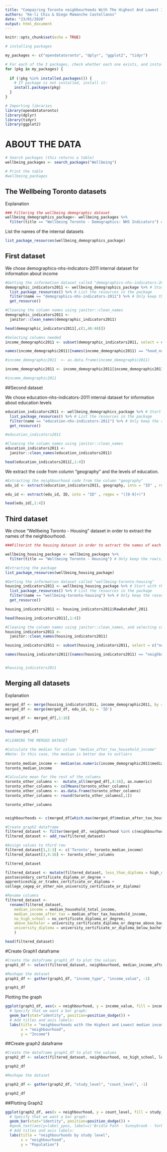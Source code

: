 ---
title: "Compairing Toronto neighbourhoods With The Highest And Lowest Income"
authors: "Ke-li Chiu & Diego Mamanche Castellanos"
date: "23/01/2020"
output: html_document
---

```{r setup, include=FALSE}
knitr::opts_chunk$set(echo = TRUE)
```


```{r, echo=FALSE}
# installing packages

my_packages <- c("opendatatoronto", "dplyr", "ggplot2", "tidyr")

# For each of the 3 packages, check whether each one exists, and install if not
for (pkg in my_packages) {
  
  if (!pkg %in% installed.packages()) { 
    # If package is not installed, install it:
    install.packages(pkg)
  } 
}

# Importing libraries
library(opendatatoronto)
library(dplyr)
library(tidyr)
library(ggplot2)

```

# ABOUT THE DATA


```{r, echo= FALSE}
# Search packages (this returns a table)
wellbeing_packages <- search_packages("Wellbeing")

# Print the table
#wellbeing_packages

```



## The Wellbeing Toronto datasets

Explanation



```{r, echo= FALSE}
### Filtering the wellbeing demographic dataset
wellbeing_demographics_package<- wellbeing_packages %>%
  filter(title == "Wellbeing Toronto - Demographics: NHS Indicators") # Only keep the row(s) where the title is "Wellbeing Toronto - Demographics: NHS Indicators"

```


List the names of the internal datasets

```{r, echo= FALSE}
list_package_resources(wellbeing_demographics_package)

```

## First dataset

We chose demographics-nhs-indicators-2011 internal dataset for information about income

```{r, echo= FALSE}
#Getting the information dataset called "demographics-nhs-indicators-2011"
demographic_indicators2011 <- wellbeing_demographics_package %>% # Start with the package 
  list_package_resources() %>% # List the resources in the package
  filter(name == "demographics-nhs-indicators-2011") %>% # Only keep the resource we want 
  get_resource()

```



```{r, echo=FALSE}
#Cleaning the column names using janitor::clean_names
demographic_indicators2011 <-
  janitor::clean_names(demographic_indicators2011)

head(demographic_indicators2011[,c(1,46:48)])
```



```{r, echo= FALSE}
#Selecting columns needed
income_demographic2011 <- subset(demographic_indicators2011, select = c("hood_number", "median_after_tax_household_income","median_household_total_income", 'total_visible_minority_population', 'not_a_visible_minority'))

names(income_demographic2011)[names(income_demographic2011) == "hood_number"] <- "ID"

#income_demographic2011  <- as.data.frame(income_demographic2011)

income_demographic2011 <- income_demographic2011[income_demographic2011$ID != 'ID',]       

#income_demographic2011
```

##Second dataset

We chose education-nhs-indicators-2011 internal dataset for information about education levels 


```{r, echo= FALSE}
education_indicators2011 <- wellbeing_demographics_package %>% # Start with the package 
  list_package_resources() %>% # List the resources in the package
  filter(name == "education-nhs-indicators-2011") %>% # Only keep the resource we want 
  get_resource()

#education_indicators2011
```




```{r, echo=TRUE}
#Cleaning the column names using janitor::clean_names
education_indicators2011 <-
  janitor::clean_names(education_indicators2011)

head(education_indicators2011[,1:4])
```

We extract the code from column "geography" and the levels of education.

```{r}
#Extracting the neighbourhood code from the column "geography"
edu_id <- extract(education_indicators2011, geography, into = "ID" , regex = "([(][0-9]+[)])")

edu_id <- extract(edu_id, ID, into = "ID" , regex = "([0-9]+)")

head(edu_id[,1:4])
```


## Third dataset

We chose "Wellbeing Toronto - Housing" dataset in order to extract the names of the neighbourhood.

```{r, echo= TRUE}
###Filterint the housing dataset in order to extract the names of each neighbourhood.

wellbeing_housing_package <- wellbeing_packages %>%
  filter(title == "Wellbeing Toronto - Housing") # Only keep the row(s) where the title is "Wellbeing Toronto - Demographics: NHS Indicators"

```




```{r, echo= TRUE}
#Extracting the package
list_package_resources(wellbeing_housing_package)

```



```{r, echo= TRUE}
#Getting the information dataset called "wellbeing-toronto-housing"
housing_indicators2011 <- wellbeing_housing_package %>% # Start with the package 
  list_package_resources() %>% # List the resources in the package
  filter(name == "wellbeing-toronto-housing") %>% # Only keep the resource we want 
  get_resource()

housing_indicators2011 <- housing_indicators2011$RawDataRef_2011

head(housing_indicators2011[,1:4])
```




```{r}
#Cleaning the column names using janitor::clean_names, and selecting columns needed
housing_indicators2011 <- 
  janitor::clean_names(housing_indicators2011)

housing_indicators2011 <- subset(housing_indicators2011, select = c("neighbourhood_id", "neighbourhood"))

names(housing_indicators2011)[names(housing_indicators2011) == "neighbourhood_id"] <- "ID"


#housing_indicators2011
```




## Merging all datasets

Explanation

```{r}
merged_df <- merge(housing_indicators2011, income_demographic2011, by = 'ID')
merged_df <- merge(merged_df, edu_id, by = 'ID')

merged_df <- merged_df[,1:16]


head(merged_df)


```

```{r echo=FALSE}
#CLEANING THE MERGED DATASET

#Calculate the median for column "median_after_tax_household_income"
#Note: In this case, the median is better due to outliers
  
toronto_median_income <- median(as.numeric(income_demographic2011$median_after_tax_household_income))
toronto_median_income

#Calculate mean for the rest of the columns
toronto_other_columns <-  mutate_all(merged_df[,4:16], as.numeric)
toronto_other_columns <- colMeans(toronto_other_columns)
toronto_other_columns <- as.data.frame(toronto_other_columns)
toronto_other_columns <- round(toronto_other_columns[,1])

toronto_other_columns


neighbourhoods <- c(merged_df[which.max(merged_df$median_after_tax_household_income),]$neighbourhood, merged_df[which.min(merged_df$median_after_tax_household_income),]$neighbourhood)

#Create graph2 dataframe
filtered_dataset <- filter(merged_df, neighbourhood %in% c(neighbourhoods))
filtered_dataset <- add_row(filtered_dataset)

#Assign values to third row
filtered_dataset[3,2:3] <- c('Toronto', toronto_median_income)
filtered_dataset[3,4:16] <- toronto_other_columns

filtered_dataset

filtered_dataset <- mutate(filtered_dataset, less_than_diploma = high_school_diploma_or_equivalent + 
postsecondary_certificate_diploma_or_degree + 
apprenticeship_or_trades_certificate_or_diploma + 
college_cegep_or_other_non_university_certificate_or_diploma)

#Rename columns
filtered_dataset <- 
  rename(filtered_dataset, 
    median_income = median_household_total_income,
    median_income_after_tax = median_after_tax_household_income,
    no_high_school = no_certificate_diploma_or_degree,
    above_bachelor = university_certificate_diploma_or_degree_above_bachelor_level,
    university_diploma = university_certificate_or_diploma_below_bachelor_level
    )

head(filtered_dataset)
```


#Create Graph1 dataframe 

```{r}
#Create the dataframe graph1_df to plot the values
graph1_df <- select(filtered_dataset, neighbourhood, median_income_after_tax, median_income)

#Reshape the dataset
graph1_df <- gather(graph1_df, "income_type", "income_value", -1)

graph1_df
```


Plotting the graph

```{r}
ggplot(graph1_df, aes(x = neighbourhood, y = income_value, fill = income_type)) + 
  # Specify that we want a bar graph:
  geom_bar(stat="identity", position=position_dodge()) + 
  # Add titles and axis labels:
  labs(title = "neighbourhoods with the Highest and Lowest median income, \nand Toronto median income", 
       x = "neighbourhood", 
       y = "Income") 

```

##Create graph2 dataframe

```{r}
#Create the dataframe graph1_df to plot the values
graph2_df <- select(filtered_dataset, neighbourhood, no_high_school, less_than_diploma, university_diploma, bachelors_degree, above_bachelor)

graph2_df

#Reshape the dataset

graph2_df <- gather(graph2_df, "study_level", "count_level", -1)

graph2_df

```

##Plotting Graph2

```{r}

ggplot(graph2_df, aes(x = neighbourhood, y = count_level, fill = study_level)) + 
  # Specify that we want a bar graph:
  geom_bar(stat="identity", position=position_dodge()) +
  #geom_text(aes(y=label_ypos, label=c('Bridle Path - Sunnybrook - York Mills', 'Regent Park', 'Toronto'))) +
  # Add titles and axis labels:
  labs(title = "neighbourhoods by study level", 
       x = "neighbourhood", 
       y = "Population") 

```

